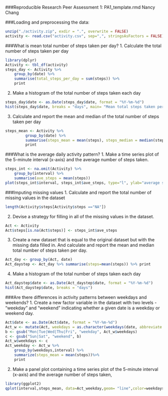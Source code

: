 
###Reproducible Research Peer Assessment 1: PA1_template.rmd
Nancy Chang


###Loading and preprocessing the data:
```r
unzip("./activity.zip", exdir = ".", overwrite = FALSE)
activity <- read.csv("activity.csv", sep=",", stringsAsFactors = FALSE)
```

###What is mean total number of steps taken per day?
1. Calculate the total number of steps taken per day
```r
library(dplyr)
Activity <- tbl_df(activity)
steps_day <- Activity %>% 
    group_by(date) %>% 
    summarise(total_steps_per_day = sum(steps)) %>% 
    print
```
2. Make a histogram of the total number of steps taken each day
```r
steps_day$date <- as.Date(steps_day$date, format = "%Y-%m-%d")
hist(steps_day$date, breaks = "days", main= "Mean total steps taken per day", xlab="Date", ylab="total steps/per day", freq=TRUE)
```

3. Calculate and report the mean and median of the total number of steps taken per day
```r
steps_mean <- Activity %>% 
         group_by(date) %>% 
         summarise(steps_mean = mean(steps), steps_median = median(steps)) %>% 
         print
```

###What is the average daily activity pattern?
1. Make a time series plot of the 5-minute interval (x-axis) and the average number of steps taken.
```r
steps_int <- na.omit(Activity) %>% 
    group_by(interval) %>% 
    summarise(ave_steps = mean(steps))
plot(steps_int$interval, steps_int$ave_steps, type="l", ylab="average steps per interval", xlab= "5-min interval")
```

###Imputing missing values
1. Calculate and report the total number of missing values in the dataset
```r
length(Activity$steps[Activity$steps =="NA"])
```
2. Devise a strategy for filling in all of the missing values in the dataset.
```r
Act <- Activity
Act$steps[is.na(Act$steps)] <- steps_int$ave_steps
```
3. Create a new dataset that is equal to the original dataset but with the missing data filled in. And calculate and report the mean and median total number of steps taken per day.
```r
Act_day <- group_by(Act, date)
Act_daystep <- Act_day %>% summarise(steps=mean(steps)) %>% print
```
4. Make a histogram of the total number of steps taken each day
```r
Act_daystep$date <- as.Date(Act_daystep$date, format = "%Y-%m-%d")
hist(Act_daystep$date, breaks = "days")
```

###Are there differences in activity patterns between weekdays and weekends?
1. Create a new factor variable in the dataset with two levels - "weekday" and "weekend" indicating whether a given date is a weekday or weekend day.
```r
Act$date <- as.Date(Act$date, format = "%Y-%m-%d")
Act_w <- mutate(Act, weekdays = as.character(weekdays(date, abbreviate = TRUE)))
b <- gsub("Mon|Tue|Wed|Thu|Fri", "weekday", Act_w$weekdays)
c <- gsub("Sun|Sat", "weekend", b)
Act_w$weekdays <- c
Act_weekday <- Act_w %>% 
    group_by(weekdays,interval) %>%
    summarize(steps_mean = mean(steps))%>%
    print
```
2. Make a panel plot containing a time series plot of the 5-minute interval (x-axis) and the average number of steps taken, 
```r
library(ggplot2)
qplot(interval,steps_mean, data=Act_weekday,geom= "line",color=weekdays)
```


